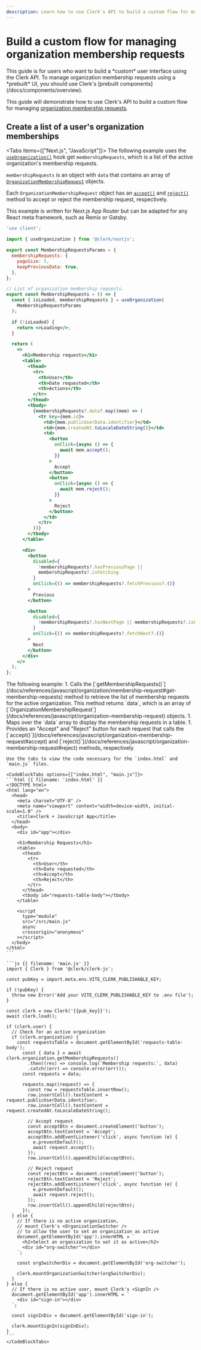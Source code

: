 ```yaml
---
description: Learn how to use Clerk's API to build a custom flow for managing organization membership requests.
---
```


# Build a custom flow for managing organization membership requests

<Callout type="danger">
  This guide is for users who want to build a *custom* user interface using the Clerk API. To manage organization membership requests using a *prebuilt* UI, you should use Clerk's [prebuilt components](/docs/components/overview).
</Callout>

This guide will demonstrate how to use Clerk's API to build a custom flow for managing [organization membership requests](/docs/organizations/overview#membership-requests).

## Create a list of a user's organization memberships

<Tabs items={["Next.js", "JavaScript"]}>
  <Tab>
  The following example uses the [`useOrganization()`](/docs/references/react/use-organization) hook get `membershipRequests`, which is a list of the active organization's membership requests.

  `membershipRequests` is an object with `data` that contains an array of [`OrganizationMembershipRequest`](/docs/references/javascript/organization-membership-request) objects.

  Each `OrganizationMembershipRequest` object has an [`accept()`](/docs/references/javascript/organization-membership-request#accept) and [`reject()`](/docs/references/javascript/organization-membership-request#reject) method to accept or reject the membership request, respectively.

  This example is written for Next.js App Router but can be adapted for any React meta framework, such as Remix or Gatsby.

  ```jsx {{ filename: 'app/components/MembershipRequests.tsx' }}
  'use client';

  import { useOrganization } from '@clerk/nextjs';

  export const MembershipRequestsParams = {
    membershipRequests: {
      pageSize: 5,
      keepPreviousData: true,
    },
  };

  // List of organization membership requests.
  export const MembershipRequests = () => {
    const { isLoaded, membershipRequests } = useOrganization(
      MembershipRequestsParams
    );

    if (!isLoaded) {
      return <>Loading</>;
    }

    return (
      <>
        <h1>Membership requests</h1>
        <table>
          <thead>
            <tr>
              <th>User</th>
              <th>Date requested</th>
              <th>Actions</th>
            </tr>
          </thead>
          <tbody>
            {membershipRequests?.data?.map((mem) => (
              <tr key={mem.id}>
                <td>{mem.publicUserData.identifier}</td>
                <td>{mem.createdAt.toLocaleDateString()}</td>
                <td>
                  <button
                    onClick={async () => {
                      await mem.accept();
                    }}
                  >
                    Accept
                  </button>
                  <button
                    onClick={async () => {
                      await mem.reject();
                    }}
                  >
                    Reject
                  </button>
                </td>
              </tr>
            ))}
          </tbody>
        </table>

        <div>
          <button
            disabled={
              !membershipRequests?.hasPreviousPage ||
              membershipRequests?.isFetching
            }
            onClick={() => membershipRequests?.fetchPrevious?.()}
          >
            Previous
          </button>

          <button
            disabled={
              !membershipRequests?.hasNextPage || membershipRequests?.isFetching
            }
            onClick={() => membershipRequests?.fetchNext?.()}
          >
            Next
          </button>
        </div>
      </>
    );
  };
  ```
  </Tab>

  <Tab>
    The following example:
    1. Calls the [`getMembershipRequests()`](/docs/references/javascript/organization/membership-request#get-membership-requests) method to retrieve the list of membership requests for the active organization. This method returns `data`, which is an array of [`OrganizationMembershipRequest`](/docs/references/javascript/organization-membership-request) objects.
    1. Maps over the `data` array to display the membership requests in a table.
    1. Provides an "Accept" and "Reject" button for each request that calls the [`accept()`](/docs/references/javascript/organization-membership-request#accept) and [`reject()`](/docs/references/javascript/organization-membership-request#reject) methods, respectively.

    Use the tabs to view the code necessary for the `index.html` and `main.js` files.

    <CodeBlockTabs options={["index.html", "main.js"]}>
    ```html {{ filename: 'index.html' }}
    <!DOCTYPE html>
    <html lang="en">
      <head>
        <meta charset="UTF-8" />
        <meta name="viewport" content="width=device-width, initial-scale=1.0" />
        <title>Clerk + JavaScript App</title>
      </head>
      <body>
        <div id="app"></div>

        <h1>Membership Requests</h1>
        <table>
          <thead>
            <tr>
              <th>User</th>
              <th>Date requested</th>
              <th>Accept</th>
              <th>Reject</th>
            </tr>
          </thead>
          <tbody id="requests-table-body"></tbody>
        </table>

        <script
          type="module"
          src="/src/main.js"
          async
          crossorigin="anonymous"
        ></script>
      </body>
    </html>
    ```

    ```js {{ filename: 'main.js' }}
    import { Clerk } from '@clerk/clerk-js';

    const pubKey = import.meta.env.VITE_CLERK_PUBLISHABLE_KEY;

    if (!pubKey) {
      throw new Error('Add your VITE_CLERK_PUBLISHABLE_KEY to .env file');
    }

    const clerk = new Clerk('{{pub_key}}');
    await clerk.load();

    if (clerk.user) {
      // Check for an active organization
      if (clerk.organization) {
        const requestsTable = document.getElementById('requests-table-body');
          const { data } = await clerk.organization.getMembershipRequests()
            .then((res) => console.log(`Membership requests:`, data)
            .catch((err) => console.error(err)));
          const requests = data;

          requests.map((request) => {
            const row = requestsTable.insertRow();
            row.insertCell().textContent = request.publicUserData.identifier;
            row.insertCell().textContent = request.createdAt.toLocaleDateString();

            // Accept request
            const acceptBtn = document.createElement('button');
            acceptBtn.textContent = 'Accept';
            acceptBtn.addEventListener('click', async function (e) {
              e.preventDefault();
              await request.accept();
            });
            row.insertCell().appendChild(acceptBtn);

            // Reject request
            const rejectBtn = document.createElement('button');
            rejectBtn.textContent = 'Reject';
            rejectBtn.addEventListener('click', async function (e) {
              e.preventDefault();
              await request.reject();
            });
            row.insertCell().appendChild(rejectBtn);
          });
      } else {
        // If there is no active organization,
        // mount Clerk's <OrganizationSwitcher />
        // to allow the user to set an organization as active
        document.getElementById('app').innerHTML = `
          <h2>Select an organization to set it as active</h2>
          <div id="org-switcher"></div>
        `;

        const orgSwitcherDiv = document.getElementById('org-switcher');

        clerk.mountOrganizationSwitcher(orgSwitcherDiv);
      }
    } else {
      // If there is no active user, mount Clerk's <SignIn />
      document.getElementById('app').innerHTML = `
        <div id="sign-in"></div>
      `;

      const signInDiv = document.getElementById('sign-in');

      clerk.mountSignIn(signInDiv);
    }
    ```
    </CodeBlockTabs>
  </Tab>
</Tabs>
